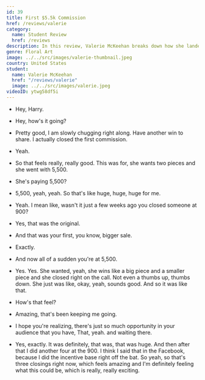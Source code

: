 ```yaml
---
id: 39
title: First $5.5k Commission
href: /reviews/valerie
category:
  name: Student Review
  href: /reviews
description: In this review, Valerie McKeehan breaks down how she landed her first $5,500 commission in a few months as the owner and lead designer of Lily and Val.
genre: Floral Art
image: ../../src/images/valerie-thumbnail.jpeg
country: United States
student:
  name: Valerie McKeehan
  href: "/reviews/valerie"
  image: ../../src/images/valerie.jpeg
videoID: ytwg58df5i
---
```


- Hey, Harry.

- Hey, how's it going?

- Pretty good, I am slowly chugging right along. Have another win to share. I actually closed the first commission.

- Yeah.

- So that feels really, really good. This was for, she wants two pieces and she went with 5,500.

- She's paying 5,500?

- 5,500, yeah, yeah. So that's like huge, huge, huge for me.

- Yeah. I mean like, wasn't it just a few weeks ago you closed someone at 900?

- Yes, that was the original.

- And that was your first, you know, bigger sale.

- Exactly.

- And now all of a sudden you're at 5,500.

- Yes. Yes. She wanted, yeah, she wins like a big piece and a smaller piece and she closed right on the call. Not even a thumbs up, thumbs down. She just was like, okay, yeah, sounds good. And so it was like that.

- How's that feel?

- Amazing, that's been keeping me going.

- I hope you're realizing, there's just so much opportunity in your audience that you have, That, yeah. and waiting there.

- Yes, exactly. It was definitely, that was, that was huge. And then after that I did another four at the 900. I think I said that in the Facebook, because I did the incentive base right off the bat. So yeah, so that's three closings right now, which feels amazing and I'm definitely feeling what this could be, which is really, really exciting.
